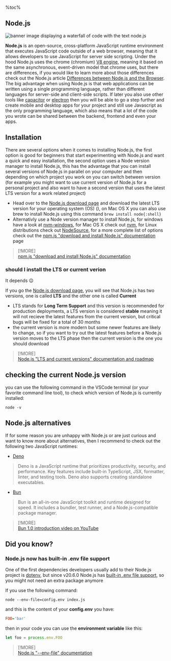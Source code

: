 %toc%

<article>

# Node.js

![banner image displaying a waterfall of code with the text node.js](../../../../public/assets/images/app/web_development/posts/node-js/banner.png)

**Node.js** is an open-source, cross-platform JavaScript runtime environment that executes JavaScript code outside of a web browser, meaning that it allows developers to use JavaScript for server side scripting. Under the hood Node.js uses the chrome (chromium) [V8 engine](https://nodejs.org/en/learn/getting-started/the-v8-javascript-engine), meaning it based on the same asynchronous, event-driven model that chrome uses, but there are differences, if you would like to learn more about those differences check out the Node.js article [Differences between Node.js and the Browser](https://nodejs.org/en/learn/getting-started/differences-between-nodejs-and-the-browser). The big advantage when using Node.js is that web applications can be written using a single programming language, rather than different languages for server-side and client-side scripts. If later you also use other tools like [capacitor](https://capacitorjs.com/) or [electron](https://www.electronjs.org/) then you will be able to go a step further and create mobile and desktop apps for your project and still use Javascript as the only programming language, which also means that a lot of the code you wrote can be shared between the backend, frontend and even your apps.

## Installation

There are several options when it comes to installing Node.js, the first option is good for beginners that start experimenting with Node.js and want a quick and easy installation, the second option uses a Node version manager to install Node.js, this has the advantage that you can install several versions of Node.js in parallel on your computer and then depending on which project you work on you can switch between version (for example you might want to use current version of Node.js for a personal project and also want to have a second version that uses the latest LTS version for a work related project)

* Head over to the [Node.js download page](https://nodejs.org/en/download) and download the latest LTS version for your operating system (OS) (), on Mac OS X you can also use brew to install Node.js using this command `brew install node{:shell}`
* Alternativly use a Node version manager to install Node.js, for windows have a look at [nvm-windows](https://github.com/coreybutler/nvm-windows), for Mac OS X check out [nvm](https://github.com/nvm-sh/nvm), for Linux distributions check out [NodeSource](https://github.com/nodesource/distributions), for a more complete list of options check out the [npm.js "download and install Node.js" documentation](https://docs.npmjs.com/downloading-and-installing-node-js-and-npm) page

> [!MORE]  
> [npm.js "download and install Node.js" documentation](https://docs.npmjs.com/downloading-and-installing-node-js-and-npm)  

### should I install the LTS or current verion

It depends 😉

If you go the [Node.js download page](https://nodejs.org/en/download), you will see that Node.js has two versions, one is called **LTS** and the other one is called **Current**

* LTS stands for **Long Term Support** and this version is recommended for production deployments, a LTS version is considered **stable** meaning it will not recieve the latest features from the current version, but critical bugs will be fixed for a total of 30 months
* the current version is more modern but some newer features are likely to change, so if you want to try out the latest features before a Node.js version moves to the LTS phase then the current version is the one you should download

> [!MORE]  
> [Node.js "LTS and current versions" documentation and roadmap](https://nodejs.org/en/about/previous-releases)  

## checking the current Node.js version

you can use the following command in the VSCode terminal (or your favorite command line tool), to check which version of Node.js is currently installed:

```shell
node -v
```

## Node.js alternatives

If for some reason you are unhappy with Node.js or are just curious and want to know more about alternatives, then I recommend to check out the following two JavaScript runtimes:

* [Deno](https://deno.com/)

> Deno is a JavaScript runtime that prioritizes productivity, security, and performance. Key features include built-in TypeScript, JSX, formatter, linter, and testing tools. Deno also supports creating standalone executables.

* [Bun](https://bun.sh/)

> Bun is an all-in-one JavaScript toolkit and runtime designed for speed. It includes a bundler, test runner, and a Node.js-compatible package manager.

> [!MORE]  
> [Bun 1.0 introduction video on YouTube](https://www.youtube.com/watch?v=BsnCpESUEqM)

## Did you know?

### Node.js now has built-in .env file support

One of the first dependencies developers usually add to their Node.js project is [dotenv](https://www.npmjs.com/package/dotenv), but since v20.6.0 Node.js has [built-in .env file support](https://github.com/nodejs/node/blob/main/doc/changelogs/CHANGELOG_V20.md#built-in-env-file-support), so you might not need an extra package anymore

If you use the following command:

```shell
node --env-file=config.env index.js
```

and this is the content of your **config.env** you have:

```ini
FOO='bar'
```

then in your code you can use the **environment variable** like this:

```js
let foo = process.env.FOO
```

> [!MORE]  
> [Node.js "--env-file" documentation](https://nodejs.org/docs/latest/api/cli.html#--env-fileconfig)

</article>